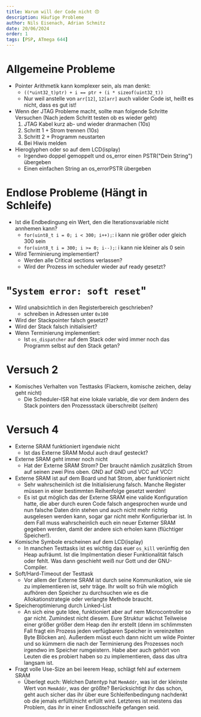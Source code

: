 ```yaml
---
title: Warum will der Code nicht 😞
description: Häufige Probleme
author: Nils Eisenach, Adrian Schmitz
date: 20/06/2024
order: 1
tags: [PSP, ATmega 644]
---
```


# Allgemeine Probleme

- Pointer Arithmetik kann komplexer sein, als man denkt:
  - `((*uint32_t)ptr) + i == ptr + (i * sizeof(uint32_t))`
  - Nur weil anstelle von `arr[12]`, `12[arr]` auch valider Code ist, heißt es nicht, dass es gut ist!
- Wenn der JTAG Probleme macht, sollte man folgende Schritte Versuchen (Nach jedem Schritt testen ob es wieder geht)
  1. JTAG Kabel kurz ab- und wieder dranmachen ($10s$)
  2. Schritt 1 + Strom trennen ($10s$)
  3. Schritt 2 + Programm neustarten
  4. Bei Hiwis melden
- Hieroglyphen oder so auf dem LCD(isplay)
  - Irgendwo doppel gemoppelt und os_error einen PSTR("Dein String") übergeben
  - Einen einfachen String an os_errorPSTR übergeben

# Endlose Probleme (Hängt in Schleife)

- Ist die Endbedingung ein Wert, den die Iterationsvariable nicht annhemen kann?
  - `for(uint8_t i = 0; i < 300; i++);`: i kann nie größer oder gleich 300 sein
  - `for(uint8_t i = 300; i >= 0; i--);`: i kann nie kleiner als 0 sein
- Wird Terminierung implementiert?
  - Werden alle Critical sections verlassen?
  - Wird der Prozess im scheduler wieder auf ready gesetzt?

# "`System error: soft reset`"

- Wird unabsichtlich in den Registerbereich geschrieben?
  - schreiben in Adressen unter `0x100`
- Wird der Stackpointer falsch gesetzt?
- Wird der Stack falsch initialisiert?
- Wenn Terminierung implementiert:
  - Ist `os_dispatcher` auf dem Stack oder wird immer noch das Programm selbst auf den Stack getan?

# Versuch 2

- Komisches Verhalten von Testtasks (Flackern, komische zeichen, delay geht nicht)
  - Die Scheduler-ISR hat eine lokale variable, die vor dem ändern des Stack pointers den Prozessstack überschreibt (_selten_)

# Versuch 4

- Externe SRAM funktioniert irgendwie nicht
  - Ist das Externe SRAM Modul auch drauf gesteckt?
- Externe SRAM geht immer noch nicht
  - Hat der Externe SRAM Strom? Der braucht nämlich zusätzlich Strom auf seinen zwei Pins oben. GND auf GND und VCC auf VCC!
- Externe SRAM ist auf dem Board und hat Strom, aber funktioniert nicht
  - Sehr wahrscheinlich ist die Initialisierung falsch. Manche Register müssen in einer bestimmten Reihenfolge gesetzt werden!
  - Es ist gut möglich das der Externe SRAM eine valide Konfiguration hatte, die aber durch euren Code falsch angesprochen wurde und nun falsche Daten drin stehen und auch nicht mehr richtig ausgelesen werden kann, sogar gar nicht mehr Konfigurierbar ist. In dem Fall muss wahrscheinlich euch ein neuer Externer SRAM gegeben werden, damit der andere sich erholen kann (flüchtiger Speicher!).
- Komische Symbole erscheinen auf dem LCD(isplay)
  - In manchen Testtasks ist es wichtig das euer `os_kill` verünftig den Heap aufräumt. Ist die Implmentation dieser Funktionalität falsch oder fehlt. Was dann geschieht weiß nur Gott und der GNU-Compiler.
- Soft/Hard-Timeout der Testtask
  - Vor allem der Externe SRAM ist durch seine Kommunikation, wie sie zu implementieren ist, sehr träge. Ihr wollt so früh wie möglich aufhören den Speicher zu durchsuchen wie es die Allokationstrategie oder verlangte Methode braucht.
- Speicheroptimierung durch Linked-List
  - An sich eine gute Idee, funktioniert aber auf nem Microcontroller so gar nicht. Zumindest nicht diesem. Eure Struktur wächst Teilweise einer größer größer dem Heap den ihr erstellt (denn im schlimmsten Fall fragt ein Prozess jeden verfügbaren Speicher in vereinzelten Byte Blöcken an). Außerdem müsst euch dann nicht um wilde Pointer und so kümmern die nach der Terminierung des Prozesses noch irgendwo im Speicher rumgeistern. Habe aber auch gehört von Leuten die es probiert haben so zu implementieren, dass das ultra langsam ist.
- Fragt volle Use-Size an bei leerem Heap, schlägt fehl auf externem SRAM
  - Überlegt euch: Welchen Datentyp hat `MemAddr`, was ist der kleinste Wert von `MemAddr`, was der größte? Berücksichtigt ihr das schon, geht auch sicher das ihr über eure Schleifenbedingung nachdenkt ob die jemals erfüllt/nicht erfüllt wird. Letzteres ist meistens das Problem, das ihr in einer Endlosschleife gefangen seid.
